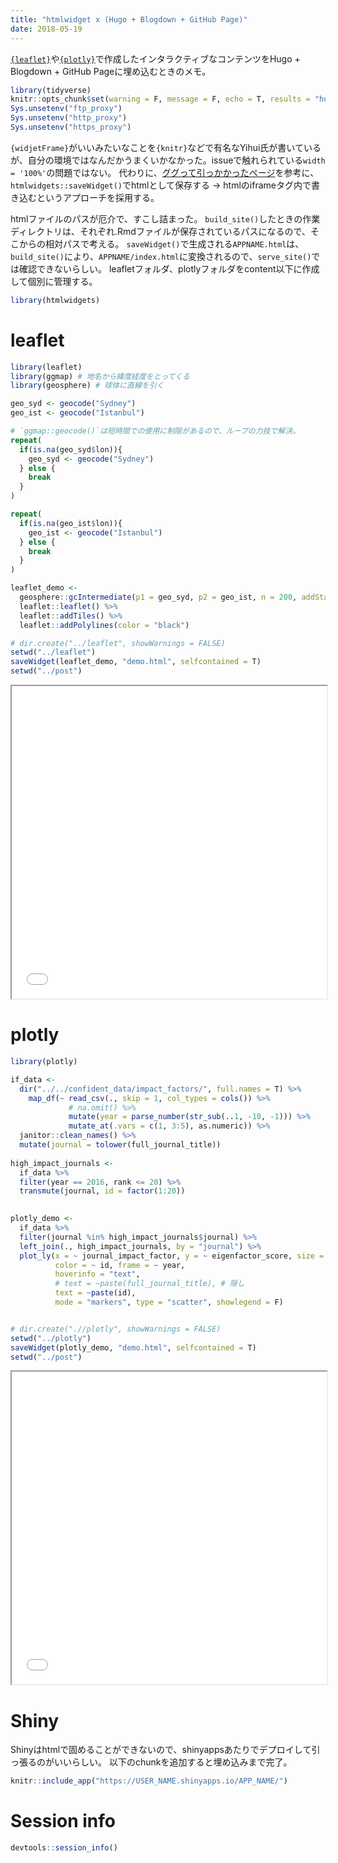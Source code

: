 ```yaml
---
title: "htmlwidget x (Hugo + Blogdown + GitHub Page)"
date: 2018-05-19
---
```


[`{leaflet}`](https://leafletjs.com/)や[`{plotly}`](https://plot.ly/)で作成したインタラクティブなコンテンツをHugo + Blogdown + GitHub Pageに埋め込むときのメモ。

```r
library(tidyverse)
knitr::opts_chunk$set(warning = F, message = F, echo = T, results = "hold")
Sys.unsetenv("ftp_proxy")
Sys.unsetenv("http_proxy")
Sys.unsetenv("https_proxy")
```

`{widjetFrame}`がいいみたいなことを`{knitr}`などで有名なYihui氏が書いているが、自分の環境ではなんだかうまくいかなかった。issueで触れられている`width = '100%'`の問題ではない。
代わりに、[ググって引っかかったページ](https://owi.usgs.gov/blog/leaflet/)を参考に、`htmlwidgets::saveWidget()`でhtmlとして保存する -> htmlのiframeタグ内で書き込むというアプローチを採用する。

htmlファイルのパスが厄介で、すこし詰まった。
`build_site()`したときの作業ディレクトリは、それぞれ.Rmdファイルが保存されているパスになるので、そこからの相対パスで考える。
`saveWidget()`で生成される`APPNAME.html`は、`build_site()`により、`APPNAME/index.html`に変換されるので、`serve_site()`では確認できないらしい。
leafletフォルダ、plotlyフォルダをcontent以下に作成して個別に管理する。

```r
library(htmlwidgets)
```

# leaflet

```r
library(leaflet)
library(ggmap) # 地名から緯度経度をとってくる
library(geosphere) # 球体に直線を引く

geo_syd <- geocode("Sydney")
geo_ist <- geocode("Istanbul")

# `ggmap::geocode()`は短時間での使用に制限があるので、ループの力技で解決。
repeat(
  if(is.na(geo_syd$lon)){
    geo_syd <- geocode("Sydney")
  } else {
    break
  }
)

repeat(
  if(is.na(geo_ist$lon)){
    geo_ist <- geocode("Istanbul")
  } else {
    break
  }
)

leaflet_demo <- 
  geosphere::gcIntermediate(p1 = geo_syd, p2 = geo_ist, n = 200, addStartEnd = T) %>%
  leaflet::leaflet() %>%
  leaflet::addTiles() %>%
  leaflet::addPolylines(color = "black")

# dir.create("../leaflet", showWarnings = FALSE)
setwd("../leaflet")
saveWidget(leaflet_demo, "demo.html", selfcontained = T)
setwd("../post")
```

<iframe seamless src="../leaflet/demo/index.html" width="100%" height="500"></iframe>

# plotly

```r
library(plotly)

if_data <-
  dir("../../confident_data/impact_factors/", full.names = T) %>%
    map_df(~ read_csv(., skip = 1, col_types = cols()) %>%
             # na.omit() %>%
             mutate(year = parse_number(str_sub(..1, -10, -1))) %>%
             mutate_at(.vars = c(1, 3:5), as.numeric)) %>%
  janitor::clean_names() %>%
  mutate(journal = tolower(full_journal_title))
  
high_impact_journals <-
  if_data %>%
  filter(year == 2016, rank <= 20) %>%
  transmute(journal, id = factor(1:20))
  

plotly_demo <-
  if_data %>%
  filter(journal %in% high_impact_journals$journal) %>%
  left_join(., high_impact_journals, by = "journal") %>%
  plot_ly(x = ~ journal_impact_factor, y = ~ eigenfactor_score, size = ~ total_cites,
          color = ~ id, frame = ~ year,
          hoverinfo = "text",
          # text = ~paste(full_journal_title), # 隠し
          text = ~paste(id),
          mode = "markers", type = "scatter", showlegend = F) 


# dir.create(".//plotly", showWarnings = FALSE)
setwd("../plotly")
saveWidget(plotly_demo, "demo.html", selfcontained = T)
setwd("../post")
```

<iframe seamless src="../plotly/demo/index.html" width="100%" height="500"></iframe>

# Shiny

Shinyはhtmlで固めることができないので、shinyappsあたりでデプロイして引っ張るのがいいらしい。
以下のchunkを追加すると埋め込みまで完了。

```r
knitr::include_app("https://USER_NAME.shinyapps.io/APP_NAME/")
```

# Session info

```r
devtools::session_info()
```